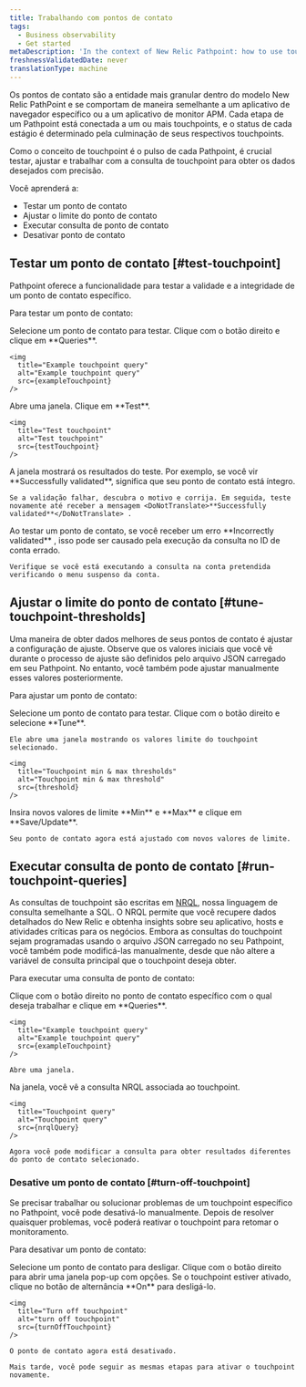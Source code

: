 ```yaml
---
title: Trabalhando com pontos de contato
tags:
  - Business observability
  - Get started
metaDescription: 'In the context of New Relic Pathpoint: how to use touchpoints. Learn how to test and tune touchpoints to fit your business journey''s need.'
freshnessValidatedDate: never
translationType: machine
---
```


 




Os pontos de contato são a entidade mais granular dentro do modelo New Relic PathPoint e se comportam de maneira semelhante a um aplicativo de navegador específico ou a um aplicativo de monitor APM. Cada etapa de um Pathpoint está conectada a um ou mais touchpoints, e o status de cada estágio é determinado pela culminação de seus respectivos touchpoints.

Como o conceito de touchpoint é o pulso de cada Pathpoint, é crucial testar, ajustar e trabalhar com a consulta de touchpoint para obter os dados desejados com precisão.

Você aprenderá a:

* Testar um ponto de contato
* Ajustar o limite do ponto de contato
* Executar consulta de ponto de contato
* Desativar ponto de contato

## Testar um ponto de contato [#test-touchpoint]

Pathpoint oferece a funcionalidade para testar a validade e a integridade de um ponto de contato específico.

Para testar um ponto de contato:

<Steps>
  <Step>
    Selecione um ponto de contato para testar. Clique com o botão direito e clique em <DoNotTranslate>**Queries**</DoNotTranslate>.

    <img
      title="Example touchpoint query"
      alt="Example touchpoint query"
      src={exampleTouchpoint}
    />
  </Step>

  <Step>
    Abre uma janela. Clique em <DoNotTranslate>**Test**</DoNotTranslate>.

    <img
      title="Test touchpoint"
      alt="Test touchpoint"
      src={testTouchpoint}
    />
  </Step>

  <Step>
    A janela mostrará os resultados do teste. Por exemplo, se você vir <DoNotTranslate>**Successfully validated**</DoNotTranslate>, significa que seu ponto de contato está íntegro.

    Se a validação falhar, descubra o motivo e corrija. Em seguida, teste novamente até receber a mensagem <DoNotTranslate>**Successfully validated**</DoNotTranslate> .
  </Step>

  <Callout variant="important">
    Ao testar um ponto de contato, se você receber um erro <DoNotTranslate>**Incorrectly validated**</DoNotTranslate> , isso pode ser causado pela execução da consulta no ID de conta errado.

    Verifique se você está executando a consulta na conta pretendida verificando o menu suspenso da conta.
  </Callout>
</Steps>

## Ajustar o limite do ponto de contato [#tune-touchpoint-thresholds]

Uma maneira de obter dados melhores de seus pontos de contato é ajustar a configuração de ajuste. Observe que os valores iniciais que você vê durante o processo de ajuste são definidos pelo arquivo JSON carregado em seu Pathpoint. No entanto, você também pode ajustar manualmente esses valores posteriormente.

Para ajustar um ponto de contato:

<Steps>
  <Step>
    Selecione um ponto de contato para testar. Clique com o botão direito e selecione <DoNotTranslate>**Tune**</DoNotTranslate>.

    Ele abre uma janela mostrando os valores limite do touchpoint selecionado.

    <img
      title="Touchpoint min & max thresholds"
      alt="Touchpoint min & max threshold"
      src={threshold}
    />
  </Step>

  <Step>
    Insira novos valores de limite <DoNotTranslate>**Min**</DoNotTranslate> e <DoNotTranslate>**Max**</DoNotTranslate> e clique em <DoNotTranslate>**Save/Update**</DoNotTranslate>.

    Seu ponto de contato agora está ajustado com novos valores de limite.
  </Step>
</Steps>

## Executar consulta de ponto de contato [#run-touchpoint-queries]

As consultas de touchpoint são escritas em [NRQL](/docs/query-your-data/nrql-new-relic-query-language/get-started/introduction-nrql-new-relics-query-language), nossa linguagem de consulta semelhante a SQL. O NRQL permite que você recupere dados detalhados do New Relic e obtenha insights sobre seu aplicativo, hosts e atividades críticas para os negócios. Embora as consultas do touchpoint sejam programadas usando o arquivo JSON carregado no seu Pathpoint, você também pode modificá-las manualmente, desde que não altere a variável de consulta principal que o touchpoint deseja obter.

Para executar uma consulta de ponto de contato:

<Steps>
  <Step>
    Clique com o botão direito no ponto de contato específico com o qual deseja trabalhar e clique em <DoNotTranslate>**Queries**</DoNotTranslate>.

    <img
      title="Example touchpoint query"
      alt="Example touchpoint query"
      src={exampleTouchpoint}
    />

    Abre uma janela.
  </Step>

  <Step>
    Na janela, você vê a consulta NRQL associada ao touchpoint.

    <img
      title="Touchpoint query"
      alt="Touchpoint query"
      src={nrqlQuery}
    />

    Agora você pode modificar a consulta para obter resultados diferentes do ponto de contato selecionado.
  </Step>
</Steps>

### Desative um ponto de contato [#turn-off-touchpoint]

Se precisar trabalhar ou solucionar problemas de um touchpoint específico no Pathpoint, você pode desativá-lo manualmente. Depois de resolver quaisquer problemas, você poderá reativar o touchpoint para retomar o monitoramento.

Para desativar um ponto de contato:

<Steps>
  <Step>
    Selecione um ponto de contato para desligar. Clique com o botão direito para abrir uma janela pop-up com opções.
  </Step>

  <Step>
    Se o touchpoint estiver ativado, clique no botão de alternância <DoNotTranslate>**On**</DoNotTranslate> para desligá-lo.

    <img
      title="Turn off touchpoint"
      alt="turn off touchpoint"
      src={turnOffTouchpoint}
    />

    O ponto de contato agora está desativado.

    Mais tarde, você pode seguir as mesmas etapas para ativar o touchpoint novamente.
  </Step>
</Steps>